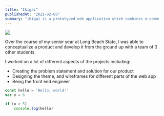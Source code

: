 ```yaml
---
title: "Ikigai"
publishedAt: "2021-02-06"
summary: "ikigai is a prototyped web application which combines e-commerce and sustainability."
---
```


[<img src="https://raw.githubusercontent.com/vector-y/mdx-portfolio/main/public/ikigai.png" />](https://github.com/vector-y/mdx-portfolio/blob/main/public/ikigai.png)

Over the course of my senior year at Long Beach State, I was able to conceptualize
a product and develop it from the ground up with a team of 3 other students.

I worked on a lot of different aspects of the projects including:

- Creating the problem statement and solution for our product
- Designing the theme, and wireframes for different parts of the web app
- Being the front end engineer

```javascript:hello.js
const hello = 'Hello, world!'
var x = 6

if (x > 5)
    console.log(hello)
```

